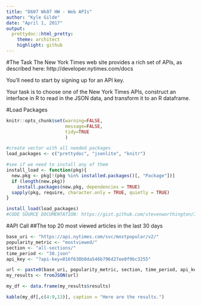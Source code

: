 ```yaml
---
title: "D607 Wk07 HW - Web APIs"
author: "Kyle Gilde"
date: "April 1, 2017"
output: 
  prettydoc::html_pretty:
    theme: architect
    highlight: github
---
```


#The Task
The New York Times web site provides a rich set of APIs, as described here: http://developer.nytimes.com/docs

You'll need to start by signing up for an API key.

Your task is to choose one of the New York Times APIs, construct an interface in R to read in the JSON data, and transform it to an R dataframe.

#Load Packages
```r
knitr::opts_chunk$set(warning=FALSE, 
                      message=FALSE,
                      tidy=TRUE
                      )

#create vector with all needed packages
load_packages <- c("prettydoc", "jsonlite", "knitr")

#see if we need to install any of them
install_load <- function(pkg){
  new.pkg <- pkg[!(pkg %in% installed.packages()[, "Package"])]
  if (length(new.pkg)) 
    install.packages(new.pkg, dependencies = TRUE)
  sapply(pkg, require, character.only = TRUE, quietly = TRUE)
}

install_load(load_packages)
#CODE SOURCE DOCUMENTATION: https://gist.github.com/stevenworthington/3178163
```

#API Call
##The top 20 most viewed articles in the last 30 days
```r
base_uri <- "https://api.nytimes.com/svc/mostpopular/v2/"
popularity_metric <- "mostviewed/"
section <- "all-sections/"
time_period <- "30.json"
api_key <- "?api-key=016f630b0da546b796d27ee0f9bc3255"

url <- paste0(base_uri, popularity_metric, section, time_period, api_key)
my_results <- fromJSON(url)

my_df <- data.frame(my_results$results)

kable(my_df[,c(4:9,13)], caption = "Here are the results.")
```

